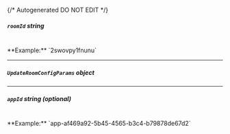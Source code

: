 {/* Autogenerated DO NOT EDIT  */}

##### `roomId` _string_
<br/>
**Example:** `2swovpy1fnunu`

---
##### `UpdateRoomConfigParams` _object_
<Collapsible openLabel={Labels.showProperties} closeLabel={Labels.hideProperties}>
    <UpdateRoomConfigParams/>
</Collapsible>

---
##### `appId` _string (optional)_
<br/>
**Example:** `app-af469a92-5b45-4565-b3c4-b79878de67d2`


